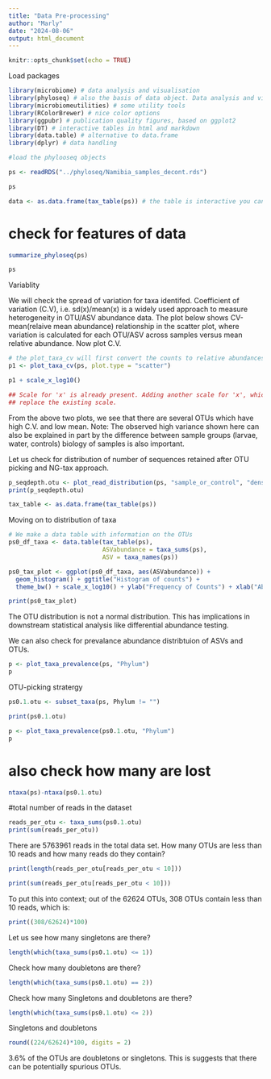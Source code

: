 ```yaml
---
title: "Data Pre-processing"
author: "Marly"
date: "2024-08-06"
output: html_document
---
```


```r
knitr::opts_chunk$set(echo = TRUE)
```

Load packages
```r
library(microbiome) # data analysis and visualisation
library(phyloseq) # also the basis of data object. Data analysis and visualisation
library(microbiomeutilities) # some utility tools
library(RColorBrewer) # nice color options
library(ggpubr) # publication quality figures, based on ggplot2
library(DT) # interactive tables in html and markdown
library(data.table) # alternative to data.frame
library(dplyr) # data handling
```


```r
#load the phylooseq objects

ps <- readRDS("../phyloseq/Namibia_samples_decont.rds")

ps
```


```r
data <- as.data.frame(tax_table(ps)) # the table is interactive you can scrol and search thorugh it for details.
```


# check for features of data  
```r
summarize_phyloseq(ps)

ps
```

Variablity

We will check the spread of variation for taxa identifed. Coefficient of variation (C.V), i.e. sd(x)/mean(x) is a widely used approach to measure heterogeneity in OTU/ASV abundance data. The plot below shows CV-mean(relaive mean abundance) relationship in the scatter plot, where variation is calculated for each OTU/ASV across samples versus mean relative abundance.
Now plot C.V.

```r
# the plot_taxa_cv will first convert the counts to relative abundances and then calculate the C.V.
p1 <- plot_taxa_cv(ps, plot.type = "scatter")
```
```r
p1 + scale_x_log10()

## Scale for 'x' is already present. Adding another scale for 'x', which will
## replace the existing scale.
```

From the above two plots, we see that there are several OTUs which have high C.V. and low mean. 
Note:  The observed high variance shown here can also be explained in part by the difference between sample groups (larvae, water, controls) biology of samples is also important.

Let us check for distribution of number of sequences retained after OTU picking and NG-tax approach.
```r
p_seqdepth.otu <- plot_read_distribution(ps, "sample_or_control", "density")
print(p_seqdepth.otu)

tax_table <- as.data.frame(tax_table(ps))

```
Moving on to distribution of taxa
```r
# We make a data table with information on the OTUs
ps0_df_taxa <- data.table(tax_table(ps),
                          ASVabundance = taxa_sums(ps),
                          ASV = taxa_names(ps))
```

```r
ps0_tax_plot <- ggplot(ps0_df_taxa, aes(ASVabundance)) +
  geom_histogram() + ggtitle("Histogram of counts") +
  theme_bw() + scale_x_log10() + ylab("Frequency of Counts") + xlab("Abundance (raw counts)")

print(ps0_tax_plot)
```

The OTU distribution is not a normal distribution. This has implications in downstream statistical analysis like differential abundance testing.

We can also check for prevalance abundance distribtuion of ASVs and OTUs.

```r
p <- plot_taxa_prevalence(ps, "Phylum")
p
```

OTU-picking stratergy

```r
ps0.1.otu <- subset_taxa(ps, Phylum != "")

print(ps0.1.otu)
```

```r
p <- plot_taxa_prevalence(ps0.1.otu, "Phylum")
p
```

# also check how many are lost 
```r
ntaxa(ps)-ntaxa(ps0.1.otu)
```

#total number of reads in the dataset
```r
reads_per_otu <- taxa_sums(ps0.1.otu)
print(sum(reads_per_otu))
```

There are 5763961 reads in the total data set.
How many OTUs are less than 10 reads and how many reads do they contain?

```r
print(length(reads_per_otu[reads_per_otu < 10]))
```

```r
print(sum(reads_per_otu[reads_per_otu < 10]))
```
To put this into context; out of the 62624 OTUs, 308 OTUs contain less than 10 reads, which is:
```r
print((308/62624)*100)
```

Let us see how many singletons are there?
```r
length(which(taxa_sums(ps0.1.otu) <= 1))
```
Check how many doubletons are there?
```r
length(which(taxa_sums(ps0.1.otu) == 2))
```

Check how many Singletons and doubletons are there?
```r
length(which(taxa_sums(ps0.1.otu) <= 2))
```

Singletons and doubletons
```r
round((224/62624)*100, digits = 2)
```


3.6% of the OTUs are doubletons or singletons. This is suggests that there can be potentially spurious OTUs.



